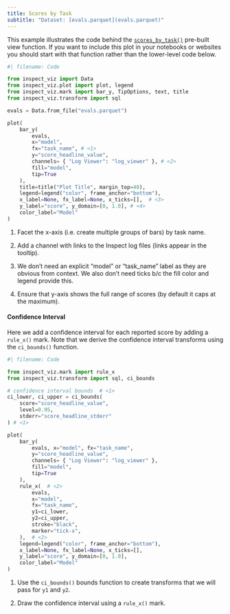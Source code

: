 ```yaml
---
title: Scores by Task
subtitle: "Dataset: [evals.parquet](evals.parquet)"
---
```


This example illustrates the code behind the [`scores_by_task()`](../../../view-scores-by-task.qmd) pre-built view function. If you want to include this plot in your notebooks or websites you should start with that function rather than the lower-level code below.

```python
#| filename: Code

from inspect_viz import Data
from inspect_viz.plot import plot, legend
from inspect_viz.mark import bar_y, TipOptions, text, title
from inspect_viz.transform import sql

evals = Data.from_file("evals.parquet")

plot(
    bar_y( 
        evals, 
        x="model", 
        fx="task_name", # <1>
        y="score_headline_value",
        channels= { "Log Viewer": "log_viewer" }, # <2>
        fill="model",
        tip=True
    ),
    title=title("Plot Title", margin_top=40),
    legend=legend("color", frame_anchor="bottom"),
    x_label=None, fx_label=None, x_ticks=[],  # <3> 
    y_label="score", y_domain=[0, 1.0], # <4>
    color_label="Model"
)
```

1.  Facet the x-axis (i.e. create multiple groups of bars) by task name.

2.  Add a channel with links to the Inspect log files (links appear in the tooltip).

3.  We don't need an explicit "model" or "task_name" label as they are obvious from context. We also don't need ticks b/c the fill color and legend provide this.

4.  Ensure that y-axis shows the full range of scores (by default it caps at the maximum).

#### Confidence Interval

Here we add a confidence interval for each reported score by adding a `rule_x()` mark. Note that we derive the confidence interval transforms using the `ci_bounds()` function.

```python
#| filename: Code

from inspect_viz.mark import rule_x
from inspect_viz.transform import sql, ci_bounds

# confidence interval bounds  # <1>
ci_lower, ci_upper = ci_bounds(
    score="score_headline_value", 
    level=0.95, 
    stderr="score_headline_stderr"
) # <1>

plot(
    bar_y( 
        evals, x="model", fx="task_name", 
        y="score_headline_value",
        channels= { "Log Viewer": "log_viewer" },
        fill="model",
        tip=True
    ),
    rule_x(  # <2>
        evals,
        x="model",
        fx="task_name",
        y1=ci_lower,
        y2=ci_upper,
        stroke="black",
        marker="tick-x",
    ),  # <2>
    legend=legend("color", frame_anchor="bottom"),
    x_label=None, fx_label=None, x_ticks=[],
    y_label="score", y_domain=[0, 1.0],
    color_label="Model"
)
```

1.  Use the `ci_bounds()` bounds function to create transforms that we will pass for `y1` and `y2`.

2.  Draw the confidence interval using a `rule_x()` mark.